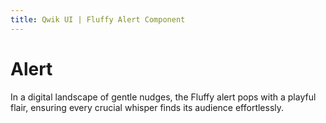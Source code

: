 ```yaml
---
title: Qwik UI | Fluffy Alert Component
---
```



# Alert

In a digital landscape of gentle nudges, the Fluffy alert pops with a playful flair, ensuring every crucial whisper finds its audience effortlessly.

<StatusBanner status={statusByComponent.fluffy.Alert} />
